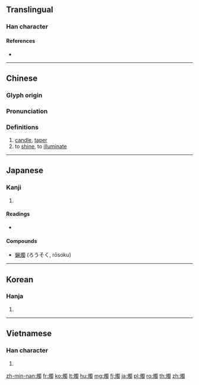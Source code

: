 {{character info/new}}
{{also|烛}}
==Translingual==

===Han character===
{{Han char|rn=86|rad=火|as=13|sn=17|four=96827|canj=FWLI|ids=⿰火蜀}}

====References====
* {{Han ref|kx=0685.110|dkj=19480|dj=1098.030|hdz=32241.020|uh=71ED|ud=29165|bh=C0EB|bd=49387}}

----

==Chinese==
{{zh-forms|s=烛}}

===Glyph origin===
{{Han etym}}

===Pronunciation===
{{zh-pron
|m=zhú
|c=zuk1
|h=pfs=chuk
|md=
|mn=qz,tw,xm,zz:chiok/qz:chiak/tw,xm,zz:chek
|mn_note=chiok - literary; chiak/chek - vernacular
|w=
|mc=y
|oc=y
|cat=n,v
}}

===Definitions===
{{zh-hanzi}}

# [[candle]], [[taper]]
# to [[shine]], to [[illuminate]]

----

==Japanese==

===Kanji===
{{ja-kanji|grade=|rs=火13}}

# {{defn|lang=ja|sort=火13}}

====Readings====
* {{ja-readings|goon=[[しょく]] (shoku)|kanon=[[そく]] (soku)|kun=[[ともしび]] (tomoshibi)}}

====Compounds====
* [[蝋燭]] (ろうそく, rōsoku)

----

==Korean==

===Hanja===
{{ko-hanja|hangeul=촉|eumhun=|rv=chok|mr=ch'ok|y=chok}}

# {{defn|lang=ko|sort=火13}}

----

==Vietnamese==

===Han character===
{{vi-hantu|[[đuốc]], [[chúc]]|rs=火13}}

# {{defn|lang=vi|sort=火13}}

[[zh-min-nan:燭]]
[[fr:燭]]
[[ko:燭]]
[[lt:燭]]
[[hu:燭]]
[[mg:燭]]
[[fj:燭]]
[[ja:燭]]
[[pl:燭]]
[[ro:燭]]
[[th:燭]]
[[zh:燭]]
